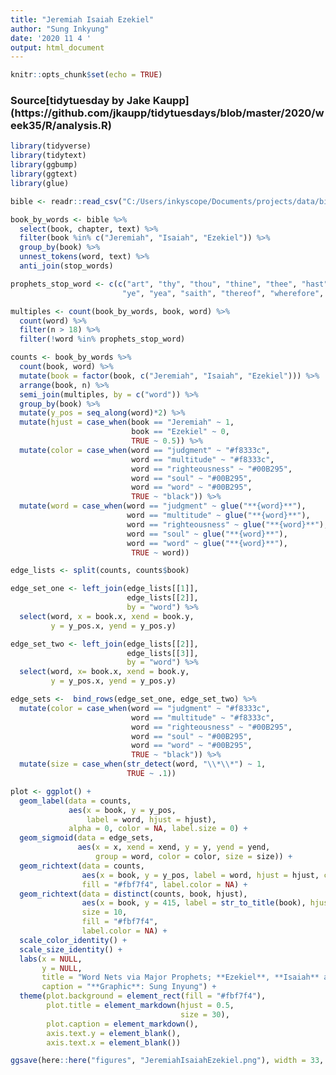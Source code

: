 ```yaml
---
title: "Jeremiah Isaiah Ezekiel"
author: "Sung Inkyung"
date: '2020 11 4 '
output: html_document
---
```


```r
knitr::opts_chunk$set(echo = TRUE)
```
### Source[tidytuesday by Jake Kaupp] (https://github.com/jkaupp/tidytuesdays/blob/master/2020/week35/R/analysis.R)
```r
library(tidyverse)
library(tidytext)
library(ggbump)
library(ggtext)
library(glue)
```


```r
bible <- readr::read_csv("C:/Users/inkyscope/Documents/projects/data/bible_kjv_new.csv")

```


```r
book_by_words <- bible %>% 
  select(book, chapter, text) %>% 
  filter(book %in% c("Jeremiah", "Isaiah", "Ezekiel")) %>% 
  group_by(book) %>% 
  unnest_tokens(word, text) %>% 
  anti_join(stop_words) 
```


```r
prophets_stop_word <- c(c("art", "thy", "thou", "thine", "thee", "hast", "hath","shalt",
                         "ye", "yea", "saith", "thereof", "wherefore", "lo"))

multiples <- count(book_by_words, book, word) %>% 
  count(word) %>% 
  filter(n > 18) %>% 
  filter(!word %in% prophets_stop_word)


```



```r
counts <- book_by_words %>% 
  count(book, word) %>% 
  mutate(book = factor(book, c("Jeremiah", "Isaiah", "Ezekiel"))) %>% 
  arrange(book, n) %>% 
  semi_join(multiples, by = c("word")) %>% 
  group_by(book) %>% 
  mutate(y_pos = seq_along(word)*2) %>% 
  mutate(hjust = case_when(book == "Jeremiah" ~ 1,
                           book == "Ezekiel" ~ 0,
                           TRUE ~ 0.5)) %>% 
  mutate(color = case_when(word == "judgment" ~ "#f8333c",
                           word == "multitude" ~ "#f8333c",
                           word == "righteousness" ~ "#00B295",
                           word == "soul" ~ "#00B295",
                           word == "word" ~ "#00B295",
                           TRUE ~ "black")) %>% 
  mutate(word = case_when(word == "judgment" ~ glue("**{word}**"),
                          word == "multitude" ~ glue("**{word}**"),
                          word == "righteousness" ~ glue("**{word}**"),
                          word == "soul" ~ glue("**{word}**"),
                          word == "word" ~ glue("**{word}**"),
                           TRUE ~ word)) 
```

```r
edge_lists <- split(counts, counts$book)

edge_set_one <- left_join(edge_lists[[1]],
                          edge_lists[[2]],
                          by = "word") %>% 
  select(word, x = book.x, xend = book.y, 
         y = y_pos.x, yend = y_pos.y)

edge_set_two <- left_join(edge_lists[[2]],
                          edge_lists[[3]],
                          by = "word") %>% 
  select(word, x= book.x, xend = book.y,
         y = y_pos.x, yend = y_pos.y)

edge_sets <-  bind_rows(edge_set_one, edge_set_two) %>% 
  mutate(color = case_when(word == "judgment" ~ "#f8333c",
                           word == "multitude" ~ "#f8333c",
                           word == "righteousness" ~ "#00B295",
                           word == "soul" ~ "#00B295",
                           word == "word" ~ "#00B295",
                           TRUE ~ "black")) %>%  
  mutate(size = case_when(str_detect(word, "\\*\\*") ~ 1,
                          TRUE ~ .1))
```

```r
plot <- ggplot() +
  geom_label(data = counts, 
             aes(x = book, y = y_pos, 
                 label = word, hjust = hjust), 
             alpha = 0, color = NA, label.size = 0) +
  geom_sigmoid(data = edge_sets, 
               aes(x = x, xend = xend, y = y, yend = yend, 
                   group = word, color = color, size = size)) +
  geom_richtext(data = counts, 
                aes(x = book, y = y_pos, label = word, hjust = hjust, color = color),  
                fill = "#fbf7f4", label.color = NA) +
  geom_richtext(data = distinct(counts, book, hjust), 
                aes(x = book, y = 415, label = str_to_title(book), hjust = hjust), 
                size = 10, 
                fill = "#fbf7f4", 
                label.color = NA) +
  scale_color_identity() +
  scale_size_identity() +
  labs(x = NULL,
       y = NULL,
       title = "Word Nets via Major Prophets; **Ezekiel**, **Isaiah** and **Jeremiah**",
       caption = "**Graphic**: Sung Inyung") +
  theme(plot.background = element_rect(fill = "#fbf7f4"),
        plot.title = element_markdown(hjust = 0.5,
                                      size = 30),
        plot.caption = element_markdown(),
        axis.text.y = element_blank(),
        axis.text.x = element_blank())

ggsave(here::here("figures", "JeremiahIsaiahEzekiel.png"), width = 33, height = 100, units = "cm")

```

